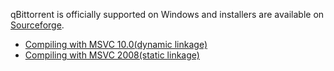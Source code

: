qBittorrent is officially supported on Windows and installers are available on [http://sourceforge.net/projects/qbittorrent/files/qbittorrent-win32/ Sourceforge].

* [[Compiling with MSVC 10.0(dynamic linkage)]]
* [[Compiling with MSVC 2008(static linkage)]]
